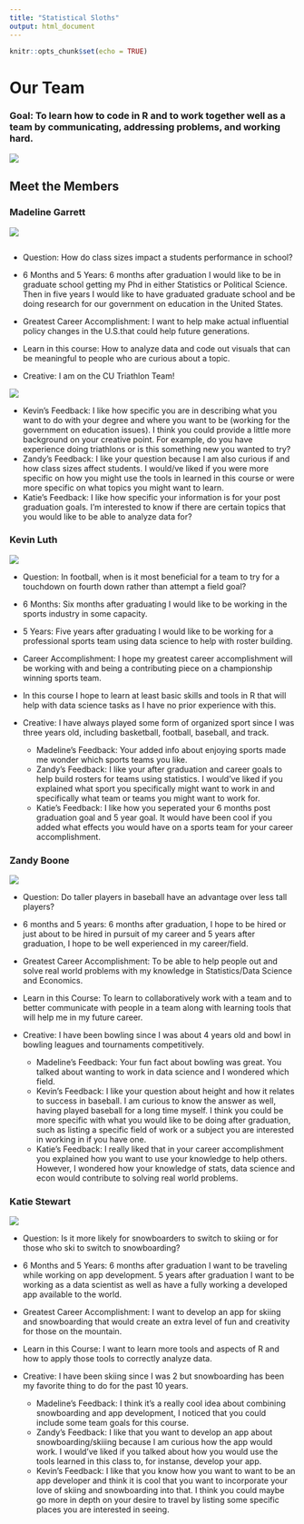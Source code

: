 ```yaml
---
title: "Statistical Sloths"
output: html_document
---
```



```r
knitr::opts_chunk$set(echo = TRUE)
```

# Our Team  
### Goal: To learn how to code in R and to work together well as a team by communicating, addressing problems, and working hard. 
![ ](team.png)






## Meet the Members 
### Madeline Garrett 
![](madeline.png)



```
```

* Question: How do class sizes impact a students performance in  school?

* 6 Months and 5 Years: 6 months after graduation I would like to be in graduate school getting my Phd in either Statistics or Political Science. Then in five years I would like to have graduated graduate school and be doing research for our government on education in the United States. 

* Greatest Career Accomplishment: I want to help make actual influential policy changes in the U.S.that could help future generations. 

* Learn in this course: How to analyze data and code out visuals that can be meaningful to people who are curious about a topic. 

* Creative: I am on the CU Triathlon Team!


![   ](triteam.png)

  + Kevin's Feedback: I like how specific you are in describing what you want to do with your degree and where you want to be (working for the government on education issues). I think you could provide a little more background on your creative point. For example, do you have experience doing triathlons or is this something new you wanted to try?
  + Zandy's Feedback: I like your question because I am also curious if and how class sizes affect students. I would/ve liked if you were more specific on how you might use the tools in learned in this course or were more specific on what topics you might want to learn.
  + Katie's Feedback: I like how specific your information is for your post graduation goals. I'm interested to know if there are certain topics that you would like to be able to analyze data for?

### Kevin Luth 
![](kevin.jpeg)

* Question: In football, when is it most beneficial for a team to try for a touchdown on fourth down rather than attempt a field goal?

* 6 Months: Six months after graduating I would like to be working in the sports industry in some capacity.
* 5 Years: Five years after graduating I would like to be working for a professional sports team using data science to help with roster building.

* Career Accomplishment: I hope my greatest career accomplishment will be working with and being a contributing piece on a championship winning sports team.

* In this course I hope to learn at least basic skills and tools in R that will help with data science tasks as I have no prior experience with this.

* Creative: I have always played some form of organized sport since I was three years old, including basketball, football, baseball, and track.

  + Madeline's Feedback: Your added info about enjoying sports made me wonder which sports teams you like.  
  + Zandy's Feedback: I like your after graduation and career goals to help build rosters for teams using statistics. I would've liked if you explained what sport you specifically might want to work in and specifically what team or teams you might want to work for.
  + Katie's Feedback: I like how you seperated your 6 months post graduation goal and 5 year goal. It would have been cool if you added what effects you would have on a sports team for your career accomplishment. 


### Zandy Boone
![](zandy.jpg)

* Question: Do taller players in baseball have an advantage over less tall players?

* 6 months and 5 years: 6 months after graduation, I hope to be hired or just about to be hired in pursuit of my career and 5 years after graduation, I hope to be well experienced in my career/field.

* Greatest Career Accomplishment: To be able to help people out and solve real world problems with my knowledge in Statistics/Data Science and Economics.

* Learn in this Course: To learn to collaboratively work with a team and to better communicate with people in a team along with learning tools that will help me in my future career.

* Creative: I have been bowling since I was about 4 years old and bowl in bowling leagues and tournaments competitively.

  + Madeline's Feedback: Your fun fact about bowling was great. You talked about wanting to work in data science and I wondered which field. 
  + Kevin's Feedback: I like your question about height and how it relates to success in baseball. I am curious to know the answer as well, having played baseball for a long time myself. I think you could be more specific with what you would like to be doing after graduation, such as listing a specific field of work or a subject you are interested in working in if you have one.
  + Katie's Feedback: I really liked that in your career accomplishment you explained how you want to use your knowledge to help others. However, I wondered how your knowledge of stats, data science and econ would contribute to solving real world problems. 


### Katie Stewart
![    ](katie.jpg)

* Question: Is it more likely for snowboarders to switch to skiing or for those who ski to switch to snowboarding?

* 6 Months and 5 Years: 6 months after graduation I want to be traveling while working on app development. 5 years after graduation I want to be working as a data scientist as well as have a fully working a developed app available to the world. 

* Greatest Career Accomplishment: I want to develop an app for skiing and snowboarding that would create an extra level of fun and creativity for those on the mountain.

* Learn in this Course: I want to learn more tools and aspects of R and how to apply those tools to correctly analyze data.

* Creative: I have been skiing since I was 2 but snowboarding has been my favorite thing to do for the past 10 years.

  + Madeline's Feedback: I think it's a really cool idea about combining snowboarding and app development, I noticed that you could include some team goals for this course.  
  + Zandy's Feedback: I like that you want to develop an app about snowboarding/skiiing because I am curious how the app would work. I would've liked if you talked about how you would use the tools learned in this class to, for instanse, develop your app.
  + Kevin's Feedback: I like that you know how you want to want to be an app developer and think it is cool that you want to incorporate your love of skiing and snowboarding into that. I think you could maybe go more in depth on your desire to travel by listing some specific places you are interested in seeing.
